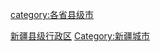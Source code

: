 {{Catnav|頁面分類|各種主題的頁面分類|...|中国各省行政区划|新疆行政区划|新疆县级行政区}}
{{Catnav|頁面分類|各種主題的頁面分類|...|中国各省城市|新疆城市}}

[[Category:新疆县级行政区|]]
[[Category:新疆城市|Category:新疆城市]]
[[category:各省县级市|category:各省县级市]]